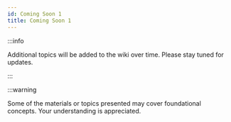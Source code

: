 ```yaml
---
id: Coming Soon 1
title: Coming Soon 1
---
```


:::info

Additional topics will be added to the wiki over time. Please stay tuned for updates.

:::

:::warning

Some of the materials or topics presented may cover foundational concepts. Your understanding is appreciated.


